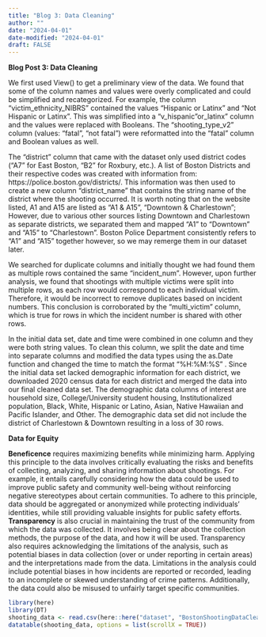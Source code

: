 ```yaml
---
title: "Blog 3: Data Cleaning"
author: ""
date: "2024-04-01"
date-modified: "2024-04-01"
draft: FALSE
---
```


**Blog Post 3: Data Cleaning**

We first used View() to get a preliminary view of the data. We found that some of the column names and values were overly complicated and could be simplified and recategorized. For example, the column “victim_ethnicity_NIBRS” contained the values “Hispanic or Latinx” and “Not Hispanic or Latinx”. This was simplified into a “v_hispanic”or_latinx” column and the values were replaced with Booleans. The “shooting_type_v2” column (values: “fatal”, “not fatal”) were reformatted into the “fatal” column and Boolean values as well.

The “district” column that came with the dataset only used district codes (“A7” for East Boston, “B2” for Roxbury, etc.). A list of Boston Districts and their respective codes was created with information from: https://police.boston.gov/districts/. This information was then used to create a new column “district_name” that contains the string name of the district where the shooting occurred. It is worth noting that on the website listed, A1 and A15 are listed as “A1 & A15”, “Downtown & Charlestown”; However, due to various other sources listing Downtown and Charlestown as separate districts, we separated them and mapped “A1” to “Downtown” and “A15” to “Charlestown”. Boston Police Department consistently refers to “A1” and “A15” together however, so we may remerge them in our dataset later.

We searched for duplicate columns and initially thought we had found them as multiple rows contained the same “incident_num”. However, upon further analysis, we found that shootings with multiple victims were split into multiple rows, as each row would correspond to each individual victim. Therefore, it would be incorrect to remove duplicates based on incident numbers. This conclusion is corroborated by the “multi_victim” column, which is true for rows in which the incident number is shared with other rows.

In the initial data set, date and time were combined in one column and they were both string values. To clean this column, we split the date and time into separate columns and modified the data types using the as.Date function and changed the time to match the format "%H:%M:%S" . Since the initial data set lacked demographic information for each district, we downloaded 2020 census data for each district and merged the data into our final cleaned data set. The demographic data columns of interest are household size, College/University student housing, Institutionalized population, Black, White, Hispanic or Latino, Asian, Native Hawaiian and Pacific Islander, and Other. The demographic data set did not include the district of Charlestown & Downtown resulting in a loss of 30 rows.

**Data for Equity**

**Beneficence** requires maximizing benefits while minimizing harm. Applying this principle to the data involves critically evaluating the risks and benefits of collecting, analyzing, and sharing information about shootings. For example, it entails carefully considering how the data could be used to improve public safety and community well-being without reinforcing negative stereotypes about certain communities. To adhere to this principle, data should be aggregated or anonymized while protecting individuals' identities, while still providing valuable insights for public safety efforts. **Transparency** is also crucial in maintaining the trust of the community from which the data was collected. It involves being clear about the collection methods, the purpose of the data, and how it will be used. Transparency also requires acknowledging the limitations of the analysis, such as potential biases in data collection (over or under reporting in certain areas) and the interpretations made from the data. Limitations in the analysis could include potential biases in how incidents are reported or recorded, leading to an incomplete or skewed understanding of crime patterns. Additionally, the data could also be misused to unfairly target specific communities.


```r
library(here)
library(DT)
shooting_data <- read.csv(here::here("dataset", "BostonShootingDataClean.csv"))
datatable(shooting_data, options = list(scrollX = TRUE))
```
